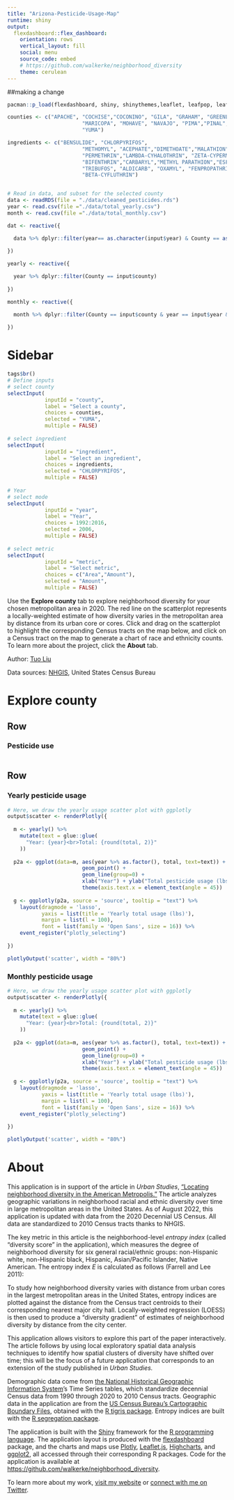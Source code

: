 ```yaml
---
title: "Arizona-Pesticide-Usage-Map"
runtime: shiny
output: 
  flexdashboard::flex_dashboard:
    orientation: rows
    vertical_layout: fill
    social: menu
    source_code: embed
    # https://github.com/walkerke/neighborhood_diversity
    theme: cerulean
---
```

##making a change
```r
pacman::p_load(flexdashboard, shiny, shinythemes,leaflet, leafpop, leafem, sp, mapview, dplyr, ggplot2, plotly, scales)

counties <- c("APACHE", "COCHISE","COCONINO", "GILA", "GRAHAM", "GREENLEE", "LA PAZ",
                        "MARICOPA", "MOHAVE", "NAVAJO", "PIMA","PINAL", "SANTA CRUZ", "YAVAPAI",
                        "YUMA")

ingredients <- c("BENSULIDE", "CHLORPYRIFOS",
                        "METHOMYL", "ACEPHATE","DIMETHOATE","MALATHION",
                        "PERMETHRIN","LAMBDA-CYHALOTHRIN", "ZETA-CYPERMETHRIN","DIAZINON",
                        "BIFENTHRIN","CARBARYL","METHYL PARATHION","ESFENVALERATE",
                        "TRIBUFOS", "ALDICARB", "OXAMYL", "FENPROPATHRIN", "ETHEPHON",
                        "BETA-CYFLUTHRIN")


# Read in data, and subset for the selected county
data <- readRDS(file = "./data/cleaned_pesticides.rds")
year <- read.csv(file ="./data/total_yearly.csv")
month <- read.csv(file ="./data/total_monthly.csv")

dat <- reactive({

  data %>% dplyr::filter(year== as.character(input$year) & County == as.character(input$county) & Active.Ingredient.new == input$ingredient)
  
})

yearly <- reactive({

  year %>% dplyr::filter(County == input$county)
  
})

monthly <- reactive({

  month %>% dplyr::filter(County == input$county & year == input$year & Active.Ingredient.new == input$ingredient)
  
})

```


Sidebar {.sidebar}
======================================================================

```r
tags$br()
# Define inputs
# select county
selectInput(
            inputId = "county",
            label = "Select a county",
            choices = counties,
            selected = "YUMA",
            multiple = FALSE)
                                      
# select ingredient
selectInput(
            inputId = "ingredient",
            label = "Select an ingredient",
            choices = ingredients,
            selected = "CHLORPYRIFOS",
            multiple = FALSE)
                                      
# Year
# select mode
selectInput(
            inputId = "year",
            label = "Year",
            choices = 1992:2016,
            selected = 2006,
            multiple = FALSE)
                                      
# select metric
selectInput(
            inputId = "metric",
            label = "Select metric",
            choices = c("Area","Amount"),
            selected = "Amount",
            multiple = FALSE)

```

Use the __Explore county__ tab to explore neighborhood diversity for your chosen metropolitan area in 2020.  The red line on the scatterplot represents a locally-weighted estimate of how diversity varies in the metropolitan area by distance from its urban core or cores.  Click and drag on the scatterplot to highlight the corresponding Census tracts on the map below, and click on a Census tract on the map to generate a chart of race and ethnicity counts. To learn more about the project, click the __About__ tab.  

Author: [Tuo Liu](https://tuo-liu.netlify.app)

Data sources: [NHGIS](https://nhgis.org), United States Census Bureau

Explore county
======================================================================

Row
----------------------------------------------------------------------

### Pesticide use

```r

```


Row
-------------------------------------
### Yearly pesticide usage

```r
# Here, we draw the yearly usage scatter plot with ggplotly
output$scatter <- renderPlotly({
  
  m <- yearly() %>%
    mutate(text = glue::glue(
      "Year: {year}<br>Total: {round(total, 2)}"
    ))
  
  p2a <- ggplot(data=m, aes(year %>% as.factor(), total, text=text)) +
                        geom_point() + 
                        geom_line(group=0) +
                        xlab("Year") + ylab("Total pesticide usage (lbs)") +
                        theme(axis.text.x = element_text(angle = 45)) 
    
  g <- ggplotly(p2a, source = 'source', tooltip = "text") %>% 
    layout(dragmode = 'lasso', 
           yaxis = list(title = 'Yearly total usage (lbs)'), 
           margin = list(l = 100), 
           font = list(family = 'Open Sans', size = 16)) %>%
    event_register("plotly_selecting")
  
})  

plotlyOutput('scatter', width = "80%")
```

### Monthly pesticide usage 

```r
# Here, we draw the yearly usage scatter plot with ggplotly
output$scatter <- renderPlotly({
  
  m <- yearly() %>%
    mutate(text = glue::glue(
      "Year: {year}<br>Total: {round(total, 2)}"
    ))
  
  p2a <- ggplot(data=m, aes(year %>% as.factor(), total, text=text)) +
                        geom_point() + 
                        geom_line(group=0) +
                        xlab("Year") + ylab("Total pesticide usage (lbs)") +
                        theme(axis.text.x = element_text(angle = 45)) 
    
  g <- ggplotly(p2a, source = 'source', tooltip = "text") %>% 
    layout(dragmode = 'lasso', 
           yaxis = list(title = 'Yearly total usage (lbs)'), 
           margin = list(l = 100), 
           font = list(family = 'Open Sans', size = 16)) %>%
    event_register("plotly_selecting")
  
})  

plotlyOutput('scatter', width = "80%")
```





About
============================================================================

This application is in support of the article in _Urban Studies_, ["Locating neighborhood diversity in the American Metropolis."](http://usj.sagepub.com/content/early/2016/04/29/0042098016643481.abstract)  The article analyzes geographic variations in neighborhood racial and ethnic diversity over time in large metropolitan areas in the United States.  As of August 2022, this application is updated with data from the 2020 Decennial US Census.  All data are standardized to 2010 Census tracts thanks to NHGIS.  

The key metric in this article is the neighborhood-level _entropy index_ (called "diversity score" in the application), which measures the degree of neighborhood diversity for six general racial/ethnic groups: non-Hispanic white, non-Hispanic black, Hispanic, Asian/Pacific Islander, Native American.  The entropy index $E$ is calculated as follows (Farrell and Lee 2011):  


To study how neighborhood diversity varies with distance from urban cores in the largest metropolitan areas in the United States, entropy indices are plotted against the distance from the Census tract centroids to their corresponding nearest major city hall.  Locally-weighted regression (LOESS) is then used to produce a "diversity gradient" of estimates of neighborhood diversity by distance from the city center.  

This application allows visitors to explore this part of the paper interactively.  The article follows by using local exploratory spatial data analysis techniques to identify how spatial clusters of diversity have shifted over time; this will be the focus of a future application that corresponds to an extension of the study published in _Urban Studies._  

Demographic data come from [the National Historical Geographic Information System](https://www.nhgis.org/)'s Time Series tables, which standardize decennial Census data from 1990 through 2020 to 2010 Census tracts.  Geographic data in the application are from the [US Census Bureau's Cartographic Boundary Files](https://www.census.gov/geo/maps-data/data/tiger-cart-boundary.html), obtained with the [R tigris package](https://walker-data.com/census-r/census-geographic-data-and-applications-in-r.html). Entropy indices are built with the [R segregation package](https://elbersb.github.io/segregation/index.html).  

The application is built with the [Shiny](http://shiny.rstudio.com) framework for the [R programming language](https://www.r-project.org/). The application layout is produced with the [flexdashboard](http://rstudio.github.io/flexdashboard/index.html) package, and the charts and maps use [Plotly](http://plot.ly), [Leaflet.js](http://leafletjs.com/), [Highcharts](http://www.highcharts.com/), and [ggplot2](http://ggplot2.org/), all accessed through their corresponding R packages.  Code for the application is available at <https://github.com/walkerke/neighborhood_diversity>.  

To learn more about my work, [visit my website](https://walker-data.com) or [connect with me on Twitter](https://twitter.com/kyle_e_walker).  

